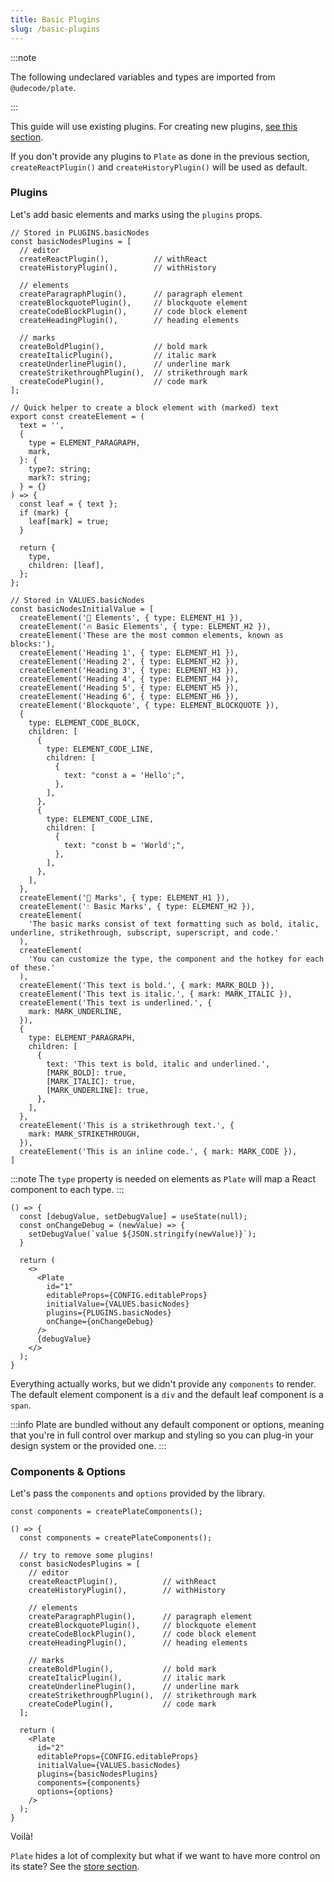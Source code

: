 ```yaml
---
title: Basic Plugins
slug: /basic-plugins
---
```


:::note

The following undeclared variables and types are imported from `@udecode/plate`.

:::

This guide will use existing plugins. For creating new plugins, [see this section](./creating-plugins).

If you don't provide any plugins to `Plate` as done in the previous section, `createReactPlugin()` and `createHistoryPlugin()` will be used as default.

### Plugins

Let's add basic elements and marks using the `plugins` props.

```tsx
// Stored in PLUGINS.basicNodes
const basicNodesPlugins = [
  // editor
  createReactPlugin(),          // withReact
  createHistoryPlugin(),        // withHistory

  // elements
  createParagraphPlugin(),      // paragraph element
  createBlockquotePlugin(),     // blockquote element
  createCodeBlockPlugin(),      // code block element
  createHeadingPlugin(),        // heading elements

  // marks
  createBoldPlugin(),           // bold mark
  createItalicPlugin(),         // italic mark
  createUnderlinePlugin(),      // underline mark
  createStrikethroughPlugin(),  // strikethrough mark
  createCodePlugin(),           // code mark
];

// Quick helper to create a block element with (marked) text
export const createElement = (
  text = '',
  {
    type = ELEMENT_PARAGRAPH,
    mark,
  }: {
    type?: string;
    mark?: string;
  } = {}
) => {
  const leaf = { text };
  if (mark) {
    leaf[mark] = true;
  }

  return {
    type,
    children: [leaf],
  };
};

// Stored in VALUES.basicNodes
const basicNodesInitialValue = [
  createElement('🧱 Elements', { type: ELEMENT_H1 }),
  createElement('🔥 Basic Elements', { type: ELEMENT_H2 }),
  createElement('These are the most common elements, known as blocks:'),
  createElement('Heading 1', { type: ELEMENT_H1 }),
  createElement('Heading 2', { type: ELEMENT_H2 }),
  createElement('Heading 3', { type: ELEMENT_H3 }),
  createElement('Heading 4', { type: ELEMENT_H4 }),
  createElement('Heading 5', { type: ELEMENT_H5 }),
  createElement('Heading 6', { type: ELEMENT_H6 }),
  createElement('Blockquote', { type: ELEMENT_BLOCKQUOTE }),
  {
    type: ELEMENT_CODE_BLOCK,
    children: [
      {
        type: ELEMENT_CODE_LINE,
        children: [
          {
            text: "const a = 'Hello';",
          },
        ],
      },
      {
        type: ELEMENT_CODE_LINE,
        children: [
          {
            text: "const b = 'World';",
          },
        ],
      },
    ],
  },
  createElement('💅 Marks', { type: ELEMENT_H1 }),
  createElement('💧 Basic Marks', { type: ELEMENT_H2 }),
  createElement(
    'The basic marks consist of text formatting such as bold, italic, underline, strikethrough, subscript, superscript, and code.'
  ),
  createElement(
    'You can customize the type, the component and the hotkey for each of these.'
  ),
  createElement('This text is bold.', { mark: MARK_BOLD }),
  createElement('This text is italic.', { mark: MARK_ITALIC }),
  createElement('This text is underlined.', {
    mark: MARK_UNDERLINE,
  }),
  {
    type: ELEMENT_PARAGRAPH,
    children: [
      {
        text: 'This text is bold, italic and underlined.',
        [MARK_BOLD]: true,
        [MARK_ITALIC]: true,
        [MARK_UNDERLINE]: true,
      },
    ],
  },
  createElement('This is a strikethrough text.', {
    mark: MARK_STRIKETHROUGH,
  }),
  createElement('This is an inline code.', { mark: MARK_CODE }),
]
```

:::note
The `type` property is needed on elements as `Plate` will map a React component to each type.
:::

```tsx live
() => {
  const [debugValue, setDebugValue] = useState(null);
  const onChangeDebug = (newValue) => {
    setDebugValue(`value ${JSON.stringify(newValue)}`);
  }

  return (
    <>
      <Plate
        id="1"
        editableProps={CONFIG.editableProps}
        initialValue={VALUES.basicNodes}
        plugins={PLUGINS.basicNodes}
        onChange={onChangeDebug}
      />
      {debugValue}
    </>
  );
}
```

Everything actually works, but we didn't provide any `components` to render.
The default element component is a `div` and the default leaf component is a `span`.

:::info
Plate are bundled without any default component or options,
meaning that you're in full control over markup and styling
so you can plug-in your design system or the provided one.
:::

### Components & Options

Let's pass the `components` and `options` provided by the library.

```tsx
const components = createPlateComponents();
```

```tsx live
() => {
  const components = createPlateComponents();

  // try to remove some plugins!
  const basicNodesPlugins = [
    // editor
    createReactPlugin(),          // withReact
    createHistoryPlugin(),        // withHistory

    // elements
    createParagraphPlugin(),      // paragraph element
    createBlockquotePlugin(),     // blockquote element
    createCodeBlockPlugin(),      // code block element
    createHeadingPlugin(),        // heading elements

    // marks
    createBoldPlugin(),           // bold mark
    createItalicPlugin(),         // italic mark
    createUnderlinePlugin(),      // underline mark
    createStrikethroughPlugin(),  // strikethrough mark
    createCodePlugin(),           // code mark
  ];

  return (
    <Plate
      id="2"
      editableProps={CONFIG.editableProps}
      initialValue={VALUES.basicNodes}
      plugins={basicNodesPlugins}
      components={components}
      options={options}
    />
  );
}
```

Voilà!

`Plate` hides a lot of complexity but what if we want to have more control on its state?
See the [store section](store).
